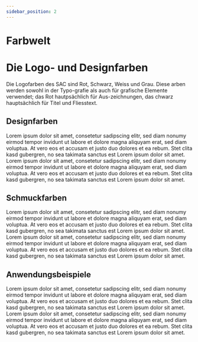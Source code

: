 ```yaml
---
sidebar_position: 2
---
```







# Farbwelt



# Die Logo- und Designfarben
<addClass className={styles.TextAndBoxContainer}>
    <addClass className={styles.TextBoxColors}>
        Die Logofarben des SAC sind Rot, Schwarz, Weiss und Grau. Diese  arben werden sowohl in der Typo-grafie als auch für grafische Elemente verwendet; das Rot hautpsächlich für Aus-zeichnungen, das chwarz hauptsächlich für Titel und Fliesstext.
    </addClass>
    <addClass className={styles.PrimaryClores}>
        <ColorBoxes web="#e30613" cmyk= "0|100|100| 0" pantone= "Red032" RGB= "227|6|19"  className={styles.Logofarben} ></ColorBoxes>
        <ColorBoxes pantone= "Black" cmyk= "0|0|0| 100" RGB= "0|0|0" web="#000000" className={styles.Logofarben}></ColorBoxes>
        <ColorBoxes pantone = "cool Gray 8c" cmyk = "0|0|0|60" RGB = "135|135|135" web="#878787"     className={styles.Logofarben} ></ColorBoxes>
        <ColorBoxes web="#d0d0d0" pantone = "Cool gray 4 C" cmyk= "0|0|0|208" RGB= "208|208|208" className={styles.Logofarben} ></ColorBoxes>
    </addClass>
</addClass>





## Designfarben

Lorem ipsum dolor sit amet, consetetur sadipscing elitr, sed diam nonumy eirmod tempor invidunt ut labore et dolore magna aliquyam erat, sed diam voluptua. At vero eos et accusam et justo duo dolores et ea rebum. Stet clita kasd gubergren, no sea takimata sanctus est Lorem ipsum dolor sit amet. Lorem ipsum dolor sit amet, consetetur sadipscing elitr, sed diam nonumy eirmod tempor invidunt ut labore et dolore magna aliquyam erat, sed diam voluptua. At vero eos et accusam et justo duo dolores et ea rebum. Stet clita kasd gubergren, no sea takimata sanctus est Lorem ipsum dolor sit amet.


## Schmuckfarben

Lorem ipsum dolor sit amet, consetetur sadipscing elitr, sed diam nonumy eirmod tempor invidunt ut labore et dolore magna aliquyam erat, sed diam voluptua. At vero eos et accusam et justo duo dolores et ea rebum. Stet clita kasd gubergren, no sea takimata sanctus est Lorem ipsum dolor sit amet. Lorem ipsum dolor sit amet, consetetur sadipscing elitr, sed diam nonumy eirmod tempor invidunt ut labore et dolore magna aliquyam erat, sed diam voluptua. At vero eos et accusam et justo duo dolores et ea rebum. Stet clita kasd gubergren, no sea takimata sanctus est Lorem ipsum dolor sit amet.


## Anwendungsbeispiele

Lorem ipsum dolor sit amet, consetetur sadipscing elitr, sed diam nonumy eirmod tempor invidunt ut labore et dolore magna aliquyam erat, sed diam voluptua. At vero eos et accusam et justo duo dolores et ea rebum. Stet clita kasd gubergren, no sea takimata sanctus est Lorem ipsum dolor sit amet. Lorem ipsum dolor sit amet, consetetur sadipscing elitr, sed diam nonumy eirmod tempor invidunt ut labore et dolore magna aliquyam erat, sed diam voluptua. At vero eos et accusam et justo duo dolores et ea rebum. Stet clita kasd gubergren, no sea takimata sanctus est Lorem ipsum dolor sit amet.